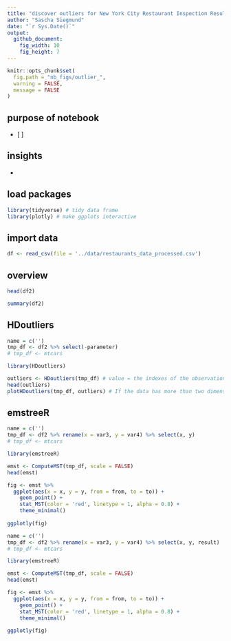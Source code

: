 ```yaml
---
title: "discover outliers for New York City Restaurant Inspection Results"
author: "Sascha Siegmund"
date: "`r Sys.Date()`"
output: 
  github_document:
    fig_width: 10
    fig_height: 7
---
```


```r
knitr::opts_chunk$set(
  fig.path = "nb_figs/outlier_",
  warning = FALSE,
  message = FALSE
)
```


## purpose of notebook

  - [ ] 
  
  
## insights 

  - 


## load packages

```r
library(tidyverse) # tidy data frame
library(plotly) # make ggplots interactive
```


## import data

```r
df <- read_csv(file = '../data/restaurants_data_processed.csv')
```


## overview

```r
head(df2)
```
```r
summary(df2)
```


## HDoutliers


```r
name = c('')
tmp_df <- df2 %>% select(-parameter)
# tmp_df <- mtcars

library(HDoutliers)

outliers <- HDoutliers(tmp_df) # value = the indexes of the observations determined to be outliers
head(outliers)
plotHDoutliers(tmp_df, outliers) # If the data has more than two dimensions, it is plotted onto the principal components of the data that remains after removing outliers
```



## emstreeR 


```r
name = c('')
tmp_df <- df2 %>% rename(x = var3, y = var4) %>% select(x, y)
# tmp_df <- mtcars

library(emstreeR)

emst <- ComputeMST(tmp_df, scale = FALSE)
head(emst)

fig <- emst %>% 
  ggplot(aes(x = x, y = y, from = from, to = to)) +
    geom_point() +
    stat_MST(color = 'red', linetype = 1, alpha = 0.8) +
    theme_minimal()
              
ggplotly(fig)
```

```r
name = c('')
tmp_df <- df2 %>% rename(x = var3, y = var4) %>% select(x, y, result)
# tmp_df <- mtcars

library(emstreeR)

emst <- ComputeMST(tmp_df, scale = FALSE)
head(emst)

fig <- emst %>% 
  ggplot(aes(x = x, y = y, from = from, to = to)) +
    geom_point() +
    stat_MST(color = 'red', linetype = 1, alpha = 0.8) +
    theme_minimal()
              
ggplotly(fig)
```








